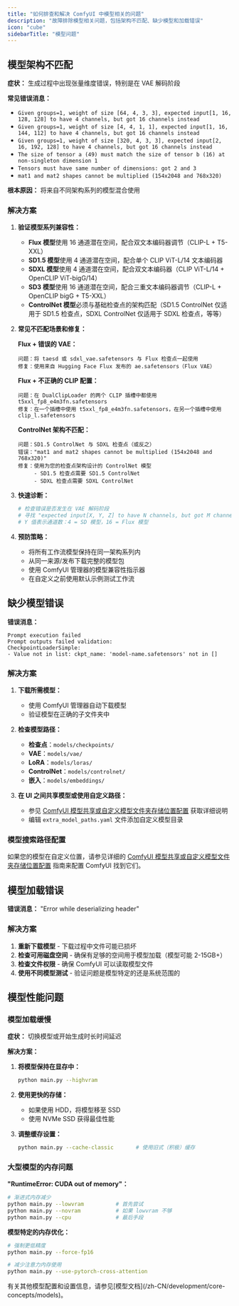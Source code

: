 ```yaml
---
title: "如何排查和解决 ComfyUI 中模型相关的问题"
description: "故障排除模型相关问题，包括架构不匹配、缺少模型和加载错误"
icon: "cube"
sidebarTitle: "模型问题"
---
```


## 模型架构不匹配

**症状：** 生成过程中出现张量维度错误，特别是在 VAE 解码阶段

**常见错误消息：**
- `Given groups=1, weight of size [64, 4, 3, 3], expected input[1, 16, 128, 128] to have 4 channels, but got 16 channels instead`
- `Given groups=1, weight of size [4, 4, 1, 1], expected input[1, 16, 144, 112] to have 4 channels, but got 16 channels instead`
- `Given groups=1, weight of size [320, 4, 3, 3], expected input[2, 16, 192, 128] to have 4 channels, but got 16 channels instead`
- `The size of tensor a (49) must match the size of tensor b (16) at non-singleton dimension 1`
- `Tensors must have same number of dimensions: got 2 and 3`
- `mat1 and mat2 shapes cannot be multiplied (154x2048 and 768x320)`

**根本原因：** 将来自不同架构系列的模型混合使用

### 解决方案

1. **验证模型系列兼容性：**
   - **Flux 模型**使用 16 通道潜在空间，配合双文本编码器调节（CLIP-L + T5-XXL）
   - **SD1.5 模型**使用 4 通道潜在空间，配合单个 CLIP ViT-L/14 文本编码器
   - **SDXL 模型**使用 4 通道潜在空间，配合双文本编码器（CLIP ViT-L/14 + OpenCLIP ViT-bigG/14）
   - **SD3 模型**使用 16 通道潜在空间，配合三重文本编码器调节（CLIP-L + OpenCLIP bigG + T5-XXL）
   - **ControlNet 模型**必须与基础检查点的架构匹配（SD1.5 ControlNet 仅适用于 SD1.5 检查点，SDXL ControlNet 仅适用于 SDXL 检查点，等等）

2. **常见不匹配场景和修复：**

   **Flux + 错误的 VAE：**
   ```
   问题：将 taesd 或 sdxl_vae.safetensors 与 Flux 检查点一起使用
   修复：使用来自 Hugging Face Flux 发布的 ae.safetensors（Flux VAE）
   ```

   **Flux + 不正确的 CLIP 配置：**
   ```
   问题：在 DualClipLoader 的两个 CLIP 插槽中都使用 t5xxl_fp8_e4m3fn.safetensors
   修复：在一个插槽中使用 t5xxl_fp8_e4m3fn.safetensors，在另一个插槽中使用 clip_l.safetensors
   ```

   **ControlNet 架构不匹配：**
   ```
   问题：SD1.5 ControlNet 与 SDXL 检查点（或反之）
   错误："mat1 and mat2 shapes cannot be multiplied (154x2048 and 768x320)"
   修复：使用为您的检查点架构设计的 ControlNet 模型
        - SD1.5 检查点需要 SD1.5 ControlNet
        - SDXL 检查点需要 SDXL ControlNet
   ```

3. **快速诊断：**
   ```bash
   # 检查错误是否发生在 VAE 解码阶段
   # 寻找 "expected input[X, Y, Z] to have N channels, but got M channels"
   # Y 值表示通道数：4 = SD 模型，16 = Flux 模型
   ```

4. **预防策略：**
   - 将所有工作流模型保持在同一架构系列内
   - 从同一来源/发布下载完整的模型包
   - 使用 ComfyUI 管理器的模型兼容性指示器
   - 在自定义之前使用默认示例测试工作流

## 缺少模型错误

**错误消息：** 
```
Prompt execution failed
Prompt outputs failed validation:
CheckpointLoaderSimple:
- Value not in list: ckpt_name: 'model-name.safetensors' not in []
```

### 解决方案

1. **下载所需模型：**
   - 使用 ComfyUI 管理器自动下载模型
   - 验证模型在正确的子文件夹中

2. **检查模型路径：**
   - **检查点**：`models/checkpoints/`
   - **VAE**：`models/vae/`
   - **LoRA**：`models/loras/`
   - **ControlNet**：`models/controlnet/`
   - **嵌入**：`models/embeddings/`

3. **在 UI 之间共享模型或使用自定义路径：**
   - 参见 [ComfyUI 模型共享或自定义模型文件夹存储位置配置](/zh-CN/installation/comfyui_portable_windows#2-comfyui-模型共享或自定义模型文件夹存储位置配置) 获取详细说明
   - 编辑 `extra_model_paths.yaml` 文件添加自定义模型目录

### 模型搜索路径配置

如果您的模型在自定义位置，请参见详细的 [ComfyUI 模型共享或自定义模型文件夹存储位置配置](/zh-CN/installation/comfyui_portable_windows#2-comfyui-模型共享或自定义模型文件夹存储位置配置) 指南来配置 ComfyUI 找到它们。

## 模型加载错误

**错误消息：** "Error while deserializing header"

### 解决方案

1. **重新下载模型** - 下载过程中文件可能已损坏
2. **检查可用磁盘空间** - 确保有足够的空间用于模型加载（模型可能 2-15GB+）
3. **检查文件权限** - 确保 ComfyUI 可以读取模型文件
4. **使用不同模型测试** - 验证问题是模型特定的还是系统范围的

## 模型性能问题

### 模型加载缓慢

**症状：** 切换模型或开始生成时长时间延迟

**解决方案：**
1. **将模型保持在显存中：**
   ```bash
   python main.py --highvram
   ```

2. **使用更快的存储：**
   - 如果使用 HDD，将模型移至 SSD
   - 使用 NVMe SSD 获得最佳性能

3. **调整缓存设置：**
   ```bash
   python main.py --cache-classic       # 使用旧式（积极）缓存
   ```

### 大型模型的内存问题

**"RuntimeError: CUDA out of memory"：**

```bash
# 渐进式内存减少
python main.py --lowvram          # 首先尝试
python main.py --novram           # 如果 lowvram 不够
python main.py --cpu              # 最后手段
```

**模型特定的内存优化：**
```bash
# 强制更低精度
python main.py --force-fp16

# 减少注意力内存使用
python main.py --use-pytorch-cross-attention
```

<Note>
有关其他模型配置和设置信息，请参见[模型文档](/zh-CN/development/core-concepts/models)。
</Note>